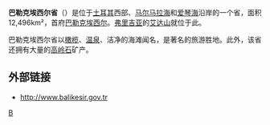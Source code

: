{{Infobox Province TR
|name = Balıkesir
|region = 愛琴海
|area =12,496
|total population = 1,152,323 
|tpop_as_of= 2010
|popdens = 92.22
|licence = 10
|area_code = 266
|website= [http://www.balikesir.gov.tr http://www.balikesir.gov.tr]
}}
'''巴勒克埃西尔省'''（{{Lang-tr|Balıkesir ili}}）是位于[[土耳其|土耳其]]西部、[[马尔马拉海|马尔马拉海]]和[[爱琴海|爱琴海]]沿岸的一个省，面积12,496km²，首府[[巴勒克埃西尔|巴勒克埃西尔]]。[[弗里吉亚|弗里吉亚]]的[[艾达山|艾达山]]就位于此。

巴勒克埃西尔省以[[橄榄_(木樨科)|橄榄]]、[[温泉|温泉]]、洁净的海滩闻名，是著名的旅游胜地。此外，该省还拥有大量的[[高岭石|高岭石]]矿产。

==外部链接==
*[http://www.balikesir.gov.tr http://www.balikesir.gov.tr] {{Wayback|url=http://www.balikesir.gov.tr/ |date=20000824081207 }}

{{Authority control}}{{Turkey-geo-stub}}{{Turkey}}
[[Category:土耳其行政區劃|B]]